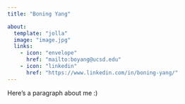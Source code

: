```yaml
---
title: "Boning Yang"

about:
  template: "jolla"
  image: "image.jpg"
  links:
    - icon: "envelope"
      href: "mailto:boyang@ucsd.edu"
    - icon: "linkedin"
      href: "https://www.linkedin.com/in/boning-yang/"
---
```

Here's a paragraph about me :)
